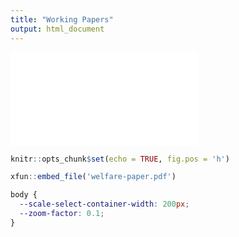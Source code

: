 ```yaml
---
title: "Working Papers"
output: html_document
---
```

<embed src="welfare-paper.pdf" type="application/pdf">

```r
knitr::opts_chunk$set(echo = TRUE, fig.pos = 'h')
```

```r
xfun::embed_file('welfare-paper.pdf')
```

```css
body {
  --scale-select-container-width: 200px;
  --zoom-factor: 0.1;
}
```